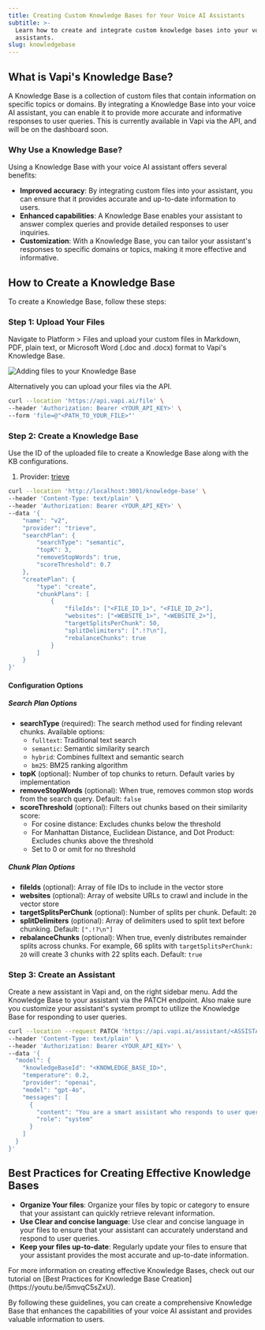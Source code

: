 ```yaml
---
title: Creating Custom Knowledge Bases for Your Voice AI Assistants
subtitle: >-
  Learn how to create and integrate custom knowledge bases into your voice AI
  assistants.
slug: knowledgebase
---
```


## **What is Vapi's Knowledge Base?**

A Knowledge Base is a collection of custom files that contain information on specific topics or domains. By integrating a Knowledge Base into your voice AI assistant, you can enable it to provide more accurate and informative responses to user queries. This is currently available in Vapi via the API, and will be on the dashboard soon.

### **Why Use a Knowledge Base?**

Using a Knowledge Base with your voice AI assistant offers several benefits:

- **Improved accuracy**: By integrating custom files into your assistant, you can ensure that it provides accurate and up-to-date information to users.
- **Enhanced capabilities**: A Knowledge Base enables your assistant to answer complex queries and provide detailed responses to user inquiries.
- **Customization**: With a Knowledge Base, you can tailor your assistant's responses to specific domains or topics, making it more effective and informative.

## **How to Create a Knowledge Base**

To create a Knowledge Base, follow these steps:

### **Step 1: Upload Your Files**

Navigate to Platform > Files and upload your custom files in Markdown, PDF, plain text, or Microsoft Word (.doc and .docx) format to Vapi's Knowledge Base.

<Frame caption="Adding files to your Knowledge Base">
  <img
    src="./static/images/knowledge-base/files.png"
    alt="Adding files to your Knowledge Base"
  />
</Frame>

Alternatively you can upload your files via the API.

```bash
curl --location 'https://api.vapi.ai/file' \
--header 'Authorization: Bearer <YOUR_API_KEY>' \
--form 'file=@"<PATH_TO_YOUR_FILE>"'
```

### **Step 2: Create a Knowledge Base**

Use the ID of the uploaded file to create a Knowledge Base along with the KB configurations.

1. Provider: [trieve](https://trieve.ai)

```bash
curl --location 'http://localhost:3001/knowledge-base' \
--header 'Content-Type: text/plain' \
--header 'Authorization: Bearer <YOUR_API_KEY>' \
--data '{
    "name": "v2",
    "provider": "trieve",
    "searchPlan": {
        "searchType": "semantic",
        "topK": 3,
        "removeStopWords": true,
        "scoreThreshold": 0.7
    },
    "createPlan": {
        "type": "create",
        "chunkPlans": [
            {
                "fileIds": ["<FILE_ID_1>", "<FILE_ID_2>"],
                "websites": ["<WEBSITE_1>", "<WEBSITE_2>"],
                "targetSplitsPerChunk": 50,
                "splitDelimiters": [".!?\n"],
                "rebalanceChunks": true
            }
        ]
    }
}'
```

#### Configuration Options

##### Search Plan Options

- **searchType** (required): The search method used for finding relevant chunks. Available options:
  - `fulltext`: Traditional text search
  - `semantic`: Semantic similarity search
  - `hybrid`: Combines fulltext and semantic search
  - `bm25`: BM25 ranking algorithm
- **topK** (optional): Number of top chunks to return. Default varies by implementation
- **removeStopWords** (optional): When true, removes common stop words from the search query. Default: `false`
- **scoreThreshold** (optional): Filters out chunks based on their similarity score:
  - For cosine distance: Excludes chunks below the threshold
  - For Manhattan Distance, Euclidean Distance, and Dot Product: Excludes chunks above the threshold
  - Set to 0 or omit for no threshold

##### Chunk Plan Options

- **fileIds** (optional): Array of file IDs to include in the vector store
- **websites** (optional): Array of website URLs to crawl and include in the vector store
- **targetSplitsPerChunk** (optional): Number of splits per chunk. Default: `20`
- **splitDelimiters** (optional): Array of delimiters used to split text before chunking. Default: `[".!?\n"]`
- **rebalanceChunks** (optional): When true, evenly distributes remainder splits across chunks. For example, 66 splits with `targetSplitsPerChunk: 20` will create 3 chunks with 22 splits each. Default: `true`

### **Step 3: Create an Assistant**

Create a new assistant in Vapi and, on the right sidebar menu. Add the Knowledge Base to your assistant via the PATCH endpoint. Also make sure you customize your assistant's system prompt to utilize the Knowledge Base for responding to user queries.

```bash
curl --location --request PATCH 'https://api.vapi.ai/assistant/<ASSISTANT_ID>' \
--header 'Content-Type: text/plain' \
--header 'Authorization: Bearer <YOUR_API_KEY>' \
--data '{
  "model": {
    "knowledgeBaseId": "<KNOWLEDGE_BASE_ID>",
    "temperature": 0.2,
    "provider": "openai",
    "model": "gpt-4o",
    "messages": [
      {
        "content": "You are a smart assistant who responds to user queries using the information you know, or information supplied by outside context.",
        "role": "system"
      }
    ]
  }
}'
```

## **Best Practices for Creating Effective Knowledge Bases**

- **Organize Your files**: Organize your files by topic or category to ensure that your assistant can quickly retrieve relevant information.
- **Use Clear and concise language**: Use clear and concise language in your files to ensure that your assistant can accurately understand and respond to user queries.
- **Keep your files up-to-date**: Regularly update your files to ensure that your assistant provides the most accurate and up-to-date information.

<Tip>
  For more information on creating effective Knowledge Bases, check out our
  tutorial on [Best Practices for Knowledge Base
  Creation](https://youtu.be/i5mvqC5sZxU).
</Tip>

By following these guidelines, you can create a comprehensive Knowledge Base that enhances the capabilities of your voice AI assistant and provides valuable information to users.
